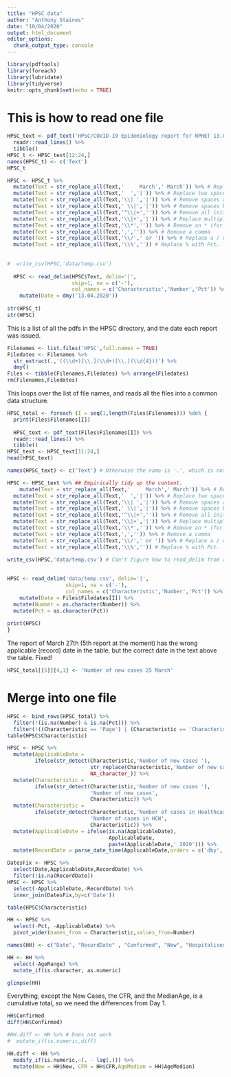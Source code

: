 ```yaml
---
title: "HPSC data"
author: "Anthony Staines"
date: "10/04/2020"
output: html_document
editor_options: 
  chunk_output_type: console
---
```


```r
library(pdftools)
library(foreach)
library(lubridate)
library(tidyverse)
knitr::opts_chunk$set(echo = TRUE)
```

# This is how to read one file

```r
HPSC_text <- pdf_text('HPSC/COVID-19 Epidemiology report for NPHET 13.04.2020 _website.pdf') %>%
  readr::read_lines() %>%
  tibble()
HPSC_t <- HPSC_text[12:24,]
names(HPSC_t) <- c('Text')
HPSC_t

HPSC <- HPSC_t %>%
  mutate(Text = str_replace_all(Text,'     March',' March')) %>% # Replace excess spaces on 24/3/20
  mutate(Text = str_replace_all(Text,'  ','|')) %>% # Replace two spaces with one |
  mutate(Text = str_replace_all(Text,'\\| ','|')) %>% # Remove spaces after a |
  mutate(Text = str_replace_all(Text,' \\|','|')) %>% # Remove spaces before a |
  mutate(Text = str_replace_all(Text,'^\\|+','')) %>% # Remove all initial | characters
  mutate(Text = str_replace_all(Text,'\\|+','|')) %>% # Replace multiple | with one |
  mutate(Text = str_replace_all(Text,'\\*','')) %>% # Remove an * (for a footnote)
  mutate(Text = str_replace_all(Text,',','')) %>% # Remove a comma
  mutate(Text = str_replace_all(Text,'\\/',' or ')) %>% # Replace a / with an or
  mutate(Text = str_replace_all(Text,'\\%','')) # Replace % with Pct.
  
  
#  write_csv(HPSC,'data/temp.csv')
  
  HPSC <- read_delim(HPSC$Text, delim='|',
                     skip=1, na = c('-'),
                     col_names = c('Characteristic','Number','Pct')) %>%
    mutate(Date = dmy('13.04.2020'))
  
str(HPSC_t)
str(HPSC)

```

This is a list of all the pdfs in the HPSC directory, and the date each report was issued.

```r
Filenames <- list.files('HPSC',full.names = TRUE)
Filedates <- Filenames %>%
  str_extract(.,'((\\d+)[\\.](\\d+)[\\.](\\d{4}))') %>%
  dmy()
Files <- tibble(Filenames,Filedates) %>% arrange(Filedates)
rm(Filenames,Filedates)
```

This loops over the list of file names, and reads all the files into a common data structure.

```r
HPSC_total <- foreach (I = seq(1,length(Files$Filenames))) %do% {
  print(Files$Filenames[I])
  
  HPSC_text <- pdf_text(Files$Filenames[I]) %>%
  readr::read_lines() %>%
  tibble()
HPSC_text <- HPSC_text[11:24,]
head(HPSC_text)

names(HPSC_text) <- c('Text') # Otherwise the name is '.', which is not a good choice!

HPSC <- HPSC_text %>% ## Empirically tidy up the content.
    mutate(Text = str_replace_all(Text,'     March',' March')) %>% # Replace excess spaces on 24/3/20
  mutate(Text = str_replace_all(Text,'  ','|')) %>% # Replace two spaces with one |
  mutate(Text = str_replace_all(Text,'\\| ','|')) %>% # Remove spaces after a |
  mutate(Text = str_replace_all(Text,' \\|','|')) %>% # Remove spaces before a |
  mutate(Text = str_replace_all(Text,'^\\|+','')) %>% # Remove all initial | characters
  mutate(Text = str_replace_all(Text,'\\|+','|')) %>% # Replace multiple | with one |
  mutate(Text = str_replace_all(Text,'\\*','')) %>% # Remove an * (for a footnote)
  mutate(Text = str_replace_all(Text,',','')) %>% # Remove a comma
  mutate(Text = str_replace_all(Text,'\\/',' or ')) %>% # Replace a / with an or
  mutate(Text = str_replace_all(Text,'\\%','')) # Replace % with Pct.
  
write_csv(HPSC,'data/temp.csv') # Can't figure how to read_delim from a tibble?

  
HPSC <- read_delim('data/temp.csv', delim='|',
                   skip=1, na = c('-'),
                   col_names = c('Characteristic','Number','Pct')) %>%
    mutate(Date = Files$Filedates[I]) %>%
  mutate(Number = as.character(Number)) %>%
  mutate(Pct = as.character(Pct))
  
print(HPSC)
}

```


The report of March 27th (5th report at the moment) has the wrong applicable (record) date in the table, but the correct date in the text above the table. Fixed!

```r

HPSC_total[[5]][4,1] <- 'Number of new cases 25 March'

```

# Merge into one file

```r
HPSC <- bind_rows(HPSC_total) %>%
  filter(!(is.na(Number) & is.na(Pct))) %>%
  filter(!((Characteristic == 'Page') | (Characteristic == 'Characteristic'))) 
table(HPSC$Characteristic)

HPSC <- HPSC %>%
  mutate(ApplicableDate = 
         ifelse(str_detect(Characteristic,'Number of new cases '),
                           str_replace(Characteristic,'Number of new cases ',''),
                           NA_character_)) %>%
  mutate(Characteristic = 
         ifelse(str_detect(Characteristic,'Number of new cases '),
                           'Number of new cases',
                           Characteristic)) %>%
  mutate(Characteristic = 
         ifelse(str_detect(Characteristic,'Number of cases in Healthcare workers'),
                           'Number of cases in HCW',
                           Characteristic)) %>%
  mutate(ApplicableDate = ifelse(is.na(ApplicableDate),
                                 ApplicableDate,
                                 paste(ApplicableDate,' 2020'))) %>%
  mutate(RecordDate = parse_date_time(ApplicableDate,orders = c('dby','bdy')))

DatesFix <- HPSC %>%
  select(Date,ApplicableDate,RecordDate) %>%
  filter(!is.na(RecordDate))
HPSC <- HPSC %>%
  select(-ApplicableDate,-RecordDate) %>%
  inner_join(DatesFix,by=c('Date'))

table(HPSC$Characteristic)

HH <- HPSC %>%
  select(-Pct, -ApplicableDate) %>%
  pivot_wider(names_from = Characteristic,values_from=Number)

names(HH) <- c("Date", "RecordDate" , "Confirmed", "New", "Hospitalised", "ICU", "Deaths", "CFR", "Outbreaks", "OutbreakCases", "ImportedCases", "HCWCases", "AgeMedian", "AgeRange")

HH <- HH %>%
  select(-AgeRange) %>%
  mutate_if(is.character, as.numeric)

glimpse(HH)  
```

Everything, except the New Cases, the CFR, and the MedianAge, is a cumulative total, so we need the differences from Day 1.

```r
HH$Confirmed
diff(HH$Confirmed)

#HH.diff <- HH %>% # Does not work
#  mutate_if(is.numeric,diff)

HH.diff <- HH %>%
  modify_if(is.numeric,~(. - lag(.))) %>%
  mutate(New = HH$New, CFR = HH$CFR,AgeMedian = HH$AgeMedian)
  
```


